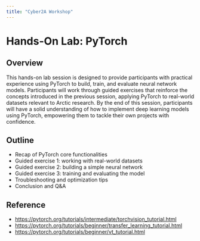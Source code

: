```yaml
---
title: "Cyber2A Workshop"
---
```


# Hands-On Lab: PyTorch

## Overview

This hands-on lab session is designed to provide participants with practical experience using PyTorch to build, train, and evaluate neural network models. Participants will work through guided exercises that reinforce the concepts introduced in the previous session, applying PyTorch to real-world datasets relevant to Arctic research. By the end of this session, participants will have a solid understanding of how to implement deep learning models using PyTorch, empowering them to tackle their own projects with confidence.

## Outline 

* Recap of PyTorch core functionalities
* Guided exercise 1: working with real-world datasets
* Guided exercise 2: building a simple neural network
* Guided exercise 3: training and evaluating the model
* Troubleshooting and optimization tips
* Conclusion and Q&A

## Reference 
* [https://pytorch.org/tutorials/intermediate/torchvision_tutorial.html](https://pytorch.org/tutorials/intermediate/torchvision_tutorial.html)
* [https://pytorch.org/tutorials/beginner/transfer_learning_tutorial.html](https://pytorch.org/tutorials/beginner/transfer_learning_tutorial.html)
* [https://pytorch.org/tutorials/beginner/vt_tutorial.html](https://pytorch.org/tutorials/beginner/vt_tutorial.html)